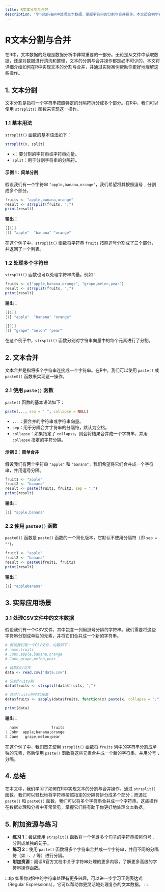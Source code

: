 ```yaml
---
title: R文本分割与合并
description: "学习如何在R中处理文本数据，掌握字符串的分割与合并操作。本文适合初学者，包含代码示例和实际应用场景。"
---
```


# R文本分割与合并

在R中，文本数据的处理是数据分析中非常重要的一部分。无论是从文件中读取数据，还是对数据进行清洗和整理，文本的分割与合并操作都是必不可少的。本文将详细介绍如何在R中实现文本的分割与合并，并通过实际案例帮助你更好地理解这些操作。

## 1. 文本分割

文本分割是指将一个字符串按照特定的分隔符拆分成多个部分。在R中，我们可以使用 `strsplit()` 函数来实现这一操作。

### 1.1 基本用法

`strsplit()` 函数的基本语法如下：

```r
strsplit(x, split)
```

- `x`：要分割的字符串或字符串向量。
- `split`：用于分割字符串的分隔符。

#### 示例 1：简单分割

假设我们有一个字符串 `"apple,banana,orange"`，我们希望将其按照逗号 `,` 分割成多个部分。

```r
fruits <- "apple,banana,orange"
result <- strsplit(fruits, ",")
print(result)
```

**输出：**

```r
[[1]]
[1] "apple"  "banana" "orange"
```

在这个例子中，`strsplit()` 函数将字符串 `fruits` 按照逗号分割成了三个部分，并返回了一个列表。

### 1.2 处理多个字符串

`strsplit()` 函数也可以处理字符串向量。例如：

```r
fruits <- c("apple,banana,orange", "grape,melon,pear")
result <- strsplit(fruits, ",")
print(result)
```

**输出：**

```r
[[1]]
[1] "apple"  "banana" "orange"

[[2]]
[1] "grape" "melon" "pear"
```

在这个例子中，`strsplit()` 函数分别对字符串向量中的每个元素进行了分割。

## 2. 文本合并

文本合并是指将多个字符串连接成一个字符串。在R中，我们可以使用 `paste()` 或 `paste0()` 函数来实现这一操作。

### 2.1 使用 `paste()` 函数

`paste()` 函数的基本语法如下：

```r
paste(..., sep = " ", collapse = NULL)
```

- `...`：要合并的字符串或字符串向量。
- `sep`：用于分隔合并字符串的分隔符，默认为空格。
- `collapse`：如果指定了 `collapse`，则会将结果合并成一个字符串，并用 `collapse` 指定的字符分隔。

#### 示例 2：简单合并

假设我们有两个字符串 `"apple"` 和 `"banana"`，我们希望将它们合并成一个字符串，并用逗号分隔。

```r
fruit1 <- "apple"
fruit2 <- "banana"
result <- paste(fruit1, fruit2, sep = ",")
print(result)
```

**输出：**

```r
[1] "apple,banana"
```

### 2.2 使用 `paste0()` 函数

`paste0()` 函数是 `paste()` 函数的一个简化版本，它默认不使用分隔符（即 `sep = ""`）。

```r
fruit1 <- "apple"
fruit2 <- "banana"
result <- paste0(fruit1, fruit2)
print(result)
```

**输出：**

```r
[1] "applebanana"
```

## 3. 实际应用场景

### 3.1 处理CSV文件中的文本数据

假设我们有一个CSV文件，其中包含一列用逗号分隔的字符串。我们需要将这些字符串分割成单独的元素，并将它们合并成一个新的字符串。

```r
# 假设我们有一个CSV文件，内容如下：
# name,fruits
# John,apple,banana,orange
# Jane,grape,melon,pear

# 读取CSV文件
data <- read.csv("data.csv")

# 分割fruits列
data$fruits <- strsplit(data$fruits, ",")

# 合并fruits列中的元素
data$fruits <- sapply(data$fruits, function(x) paste(x, collapse = ";"))

print(data)
```

**输出：**

```r
  name               fruits
1 John  apple;banana;orange
2 Jane   grape;melon;pear
```

在这个例子中，我们首先使用 `strsplit()` 函数将 `fruits` 列中的字符串分割成单独的元素，然后使用 `paste()` 函数将这些元素合并成一个新的字符串，并用分号 `;` 分隔。

## 4. 总结

在本文中，我们学习了如何在R中实现文本的分割与合并操作。通过 `strsplit()` 函数，我们可以轻松地将字符串按照指定的分隔符拆分成多个部分；而通过 `paste()` 和 `paste0()` 函数，我们可以将多个字符串合并成一个字符串。这些操作在数据处理和分析中非常常见，掌握它们将有助于你更好地处理文本数据。

## 5. 附加资源与练习

- **练习 1**：尝试使用 `strsplit()` 函数将一个包含多个句子的字符串按照句号 `.` 分割成单独的句子。
- **练习 2**：使用 `paste()` 函数将多个字符串合并成一个字符串，并用不同的分隔符（如 `-`、`/` 等）进行分隔。
- **附加资源**：阅读R官方文档中关于字符串处理的更多内容，了解更多高级的字符串操作函数。

:::tip
如果你对R中的字符串处理有更多兴趣，可以进一步学习正则表达式（Regular Expressions），它可以帮助你更灵活地处理复杂的文本数据。
:::